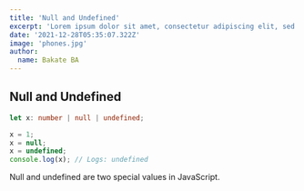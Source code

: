 ```yaml
---
title: 'Null and Undefined'
excerpt: 'Lorem ipsum dolor sit amet, consectetur adipiscing elit, sed do eiusmod tempor incididunt ut labore et dolore magna aliqua. Praesent elementum facilisis leo vel fringilla est ullamcorper eget. At imperdiet dui accumsan sit amet nulla facilities morbi tempus.'
date: '2021-12-28T05:35:07.322Z'
image: 'phones.jpg'
author:
  name: Bakate BA
---
```


## Null and Undefined

```ts
let x: number | null | undefined;

x = 1;
x = null;
x = undefined;
console.log(x); // Logs: undefined
```

Null and undefined are two special values in JavaScript.
